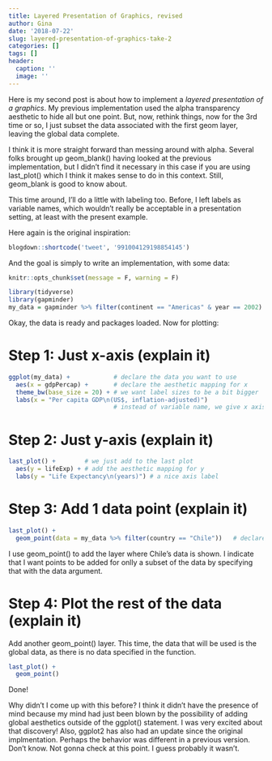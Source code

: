```yaml
---
title: Layered Presentation of Graphics, revised 
author: Gina
date: '2018-07-22'
slug: layered-presentation-of-graphics-take-2
categories: []
tags: []
header:
  caption: ''
  image: ''
---
```


Here is my second post is about how to implement a *layered presentation of a graphics*. My previous implementation used the alpha transparency aesthetic to hide all but one point. But, now, rethink things, now for the 3rd time or so, I just subset the data associated with the first geom layer, leaving the global data complete.  

I think it is more straight forward than messing around with alpha.  Several folks brought up geom_blank() having looked at the previous implementation, but I didn't find it necessary in this case if you are using last_plot() which I think it makes sense to do in this context.  Still, geom_blank is good to know about. 

This time around, I'll do a little with labeling too.  Before, I left labels as variable names, which wouldn't really be acceptable in a presentation setting, at least with the present example.  

Here again is the original inspiration:

```r
blogdown::shortcode('tweet', '991004129198854145')
```

And the goal is simply to write an implementation, with some data: 

```r
knitr::opts_chunk$set(message = F, warning = F)
```

```r
library(tidyverse)
library(gapminder)
my_data = gapminder %>% filter(continent == "Americas" & year == 2002)
```

Okay, the data is ready and packages loaded. Now for plotting:    



# Step 1: Just x-axis (explain it)

```r
ggplot(my_data) +            # declare the data you want to use
  aes(x = gdpPercap) +       # declare the aesthetic mapping for x
  theme_bw(base_size = 20) + # we want label sizes to be a bit bigger
  labs(x = "Per capita GDP\n(US$, inflation-adjusted)") 
                             # instead of variable name, we give x axis a nice name
```

# Step 2: Just y-axis (explain it)

```r
last_plot() +        # we just add to the last plot
  aes(y = lifeExp) + # add the aesthetic mapping for y 
  labs(y = "Life Expectancy\n(years)") # a nice axis label
```

# Step 3: Add 1 data point (explain it)

```r
last_plot() + 
  geom_point(data = my_data %>% filter(country == "Chile"))   # declare the geom to add 
```

I use geom_point() to add the layer where Chile's data is shown.  I indicate that I want points to be added for onlly a subset of the data by specifying that with the data argument. 

# Step 4: Plot the rest of the data (explain it)

Add another geom_point() layer.  This time, the data that will be used is the global data, as there is no data specified in the function.

```r
last_plot() + 
  geom_point()
```
Done!  

Why didn't I come up with this before?  I think it didn't have the presence of mind because my mind had just been blown by the possibility of adding global aesthetics outside of the ggplot() statement.  I was very excited about that discovery!  Also, ggplot2 has also had an update since the original implmentation.  Perhaps the behavior was different in a previous version.  Don't know.  Not gonna check at this point.  I guess probably it wasn't. 
